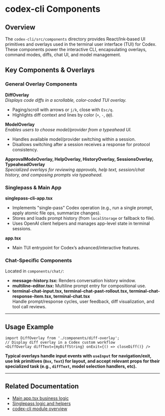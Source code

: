 # codex-cli Components

## Overview

The `codex-cli/src/components` directory provides React/Ink-based UI primitives and overlays used in the terminal user interface (TUI) for Codex. These components power the interactive CLI, encapsulating overlays, command modes, diffs, chat UI, and model management.

## Key Components & Overlays

### General Overlay Components

**DiffOverlay**  
_Displays code diffs in a scrollable, color-coded TUI overlay._  
- Paging/scroll with arrows or `j/k`, close with `Esc/q`.
- Highlights diff context and lines by color (`+`, `-`, `@@`).

**ModelOverlay**  
_Enables users to choose model/provider from a typeahead UI._  
- Handles available model/provider switching within a session.
- Disallows switching after a session receives a response for protocol consistency.

**ApprovalModeOverlay, HelpOverlay, HistoryOverlay, SessionsOverlay, TypeaheadOverlay**  
_Specialized overlays for reviewing approvals, help text, session/chat history, and composing prompts via typeahead._

### Singlepass & Main App

**singlepass-cli-app.tsx**  
- Implements "single-pass" Codex operation (e.g., run a single prompt, apply atomic file ops, summarize changes).
- Stores and loads prompt history (from `localStorage` or fallback to file).
- Uses OpenAI client helpers and manages app-level state in terminal sessions.

**app.tsx**  
- Main TUI entrypoint for Codex’s advanced/interactive features.

### Chat-Specific Components

Located in `components/chat/`:
- **message-history.tsx:** Renders conversation history window.
- **multiline-editor.tsx:** Multiline prompt entry for compositional use.
- **terminal-chat-input.tsx, terminal-chat-past-rollout.tsx, terminal-chat-response-item.tsx, terminal-chat.tsx**  
  Handle prompt/response cycles, user feedback, diff visualization, and tool call reviews.

---

## Usage Example

```tsx
import DiffOverlay from './components/diff-overlay';
// Display diff overlay in a Codex custom workflow
<DiffOverlay diffText={myDiffString} onExit={() => closeDiff()} />
```

**Typical overlays handle input events with `useInput` for navigation/exit, use Ink primitives (`Box`, `Text`) for layout, and accept relevant props for their specialized task (e.g., `diffText`, model selection handlers, etc).**

---

## Related Documentation

- [Main app.tsx business logic](../app.tsx)
- [Singlepass logic and helpers](../utils/singlepass/)
- [codex-cli module overview](../../.tangent/codex-cli.mdx)


